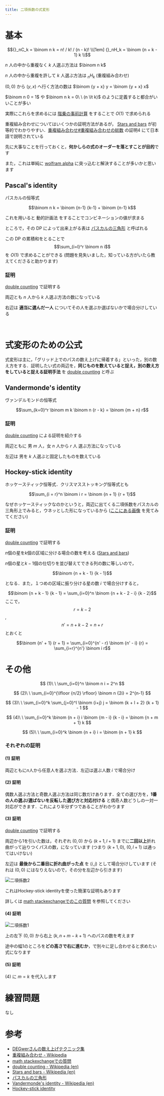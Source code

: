 ```yaml
---
title: 二項係数の式変形
---
```


# 基本

```math
{}_nC_k = \binom n k = n! / k! / (n - k)! \\[1em]
{}_nH_k = \binom {n + k - 1} k \\
```

$n$ 人の中から重複なく $k$ 人選ぶ方法は $\binom n k$

$n$ 人の中から重複を許して $k$ 人選ぶ方法は ${}_nH_k$ (重複組み合わせ)

$(0, 0)$ から $(y, x)$ へ行く方法の数は $\binom {y + x} y = \binom {y + x} x$

$\binom n 0 = 1$ や $\binom n k = 0\ \ (n \lt k)$ のように定義すると都合がいいことが多い

実際にこれらを求めるには [階乗の事前計算](misc/Factorial) をすることで $O(1)$ で求められる

重複組み合わせについてはいくつかの証明方法があるが，
<a target="_blank" href="https://en.wikipedia.org/wiki/Stars_and_bars_(combinatorics)">Stars and bars</a> が初等的でわかりやすい．[重複組み合わせ#重複組み合わせの総数](https://ja.wikipedia.org/wiki/重複組合せ#重複組合せの総数) の証明4 にて日本語で説明されている

先に大事なことを行っておくと，**何かしらの式のオーダーを落とすことが目的**です

また，これは単純に [wolfram alpha](https://ja.wolframalpha.com/) に突っ込むと解決することが多いかと思います

## Pascal's identity

パスカルの恒等式

$$\binom n k = \binom {n-1} {k-1} + \binom {n-1} k$$

これを用いると <Term ruby="dynamic programming">動的計画法</Term> をすることでコンビネーションの値が求まる

ところで，その DP によって出来上がる表は [パスカルの三角形](https://ja.wikipedia.org/wiki/パスカルの三角形) と呼ばれる

この DP の累積和をとることで $$\sum_{i=l}^r \binom n i$$ を $O(1)$ で求めることができる (問題を見失いました，知っている方がいたら教えてくださると助かります)


### 証明

<a target="_blank" href="https://en.wikipedia.org/wiki/Double_counting_(proof_technique)">double counting</a> で証明する

両辺とも $n$ 人から $k$ 人選ぶ方法の数になっている

右辺は **適当に選んだ一人** についてその人を選ぶか選ばないかで場合分けしている

<br/>

# 式変形のための公式

式変形は主に，「グリッド上でのパスの数え上げに帰着する」といった，別の数え方をする．証明したい式の両辺を，**同じものを数えていると捉え，別の数え方をしていると捉える証明手法** を <a target="_blank" href="https://en.wikipedia.org/wiki/Double_counting_(proof_technique)">double counting</a> と呼ぶ

## Vandermonde's identity

ヴァンデルモンドの恒等式

$$\sum_{k=0}^r \binom m k \binom n {r - k} = \binom {m + n} r$$

### 証明

<a target="_blank" href="https://en.wikipedia.org/wiki/Double_counting_(proof_technique)">double counting</a> による証明を紹介する

両辺ともに 男 $m$ 人，女 $n$ 人から $r$ 人 選ぶ方法になっている

左辺は 男を $k$ 人選ぶと固定したものを数えている

## Hockey-stick identity

ホッケースティック恒等式．クリスマスストッキング恒等式とも

$$\sum_{i = r}^n \binom i r = \binom {n + 1} {r + 1}$$

なぜホッケースティックなのかというと，両辺に出てくる二項係数をパスカルの三角形上でみると，ウネッとした形になっているから ([ここにある画像](https://math.stackexchange.com/questions/1490794/proof-of-the-hockey-stick-identity-sum-limits-t-0n-binom-tk-binomn1) を見てみてください)

### 証明

<a target="_blank" href="https://en.wikipedia.org/wiki/Double_counting_(proof_technique)">double counting</a> で証明する

$n$個の星を$k$個の区域に分ける場合の数を考える (<a href="https://en.wikipedia.org/wiki/Stars_and_bars_(combinatorics)">Stars and bars</a>)

$n$個の星と$k-1$個の仕切りを並び替えてできる列の数に等しいので，

$$\binom {n + k - 1} {k - 1}$$

となる．また，１つめの区域に振り分ける星の数 $i$ で場合分けすると，

$$\binom {n + k - 1} {k - 1} = \sum_{i=0}^n \binom {n + k - 2 - i} {k - 2}$$
ここで，$$r = k - 2$$, $$n' = n + k - 2 = n + r$$ とおくと

$$\binom {n' + 1} {r + 1} = \sum_{i=0}^{n' - r} \binom {n' - i} {r} = \sum_{i=r}^{n'} \binom i r$$

# その他

$$
(1)\ \ 
\sum_{i=0}^n \binom n i = 2^n
$$

$$
(2)\ \ 
\sum_{i=0}^{\lfloor {n/2} \rfloor} \binom n {2i} = 2^{n-1}
$$

$$
(3)\ \ 
\sum_{i=0}^k \sum_{j=0}^l \binom {i+j} j = \binom {k + l + 2} {k + 1} - 1
$$

$$
(4)\ \ 
\sum_{i=0}^k \binom {n + i} i \binom {m - i} {k - i} = \binom {n + m + 1} k
$$

$$
(5)\ \ 
\sum_{i=0}^k \binom {n + i} i = \binom {n + 1} k
$$

### それぞれの証明

#### (1) 証明

両辺ともに$n$人から任意人を選ぶ方法．左辺は選ぶ人数 $i$ で場合分け

#### (2) 証明

偶数人選ぶ方法と奇数人選ぶ方法は同じ数だけあります．全ての選び方を，**1番の人の選ぶ/選ばないを反転した選び方と対応付ける** と偶奇人数どうしの一対一対応ができます．これにより半分ずつであることがわかります


#### (3) 証明

<a target="_blank" href="https://en.wikipedia.org/wiki/Double_counting_(proof_technique)">double counting</a> で証明する

両辺から1を引いた数は，それぞれ $(0, 0)$ から $(k + 1, l + 1)$ までに**二回以上**折れ曲がって辿りつくパスの数，になっています (つまり $(k + 1, 0),\ (0, l + 1)$ は通ってはいけない)

左辺は **最後から二番目に折れ曲がった点** を $(i, j)$ として場合分けしています (それは $(0, 0)$ にはなりえないので，その分を左辺から引きます)

![二項係数2](img/comb2.png)

これはHockey-stick identityを使った簡潔な証明もあります

詳しくは [math stackexchangeでのこの質問](https://math.stackexchange.com/questions/3036489/proof-for-this-binomial-coefficients-equation) を参照してください

#### (4) 証明

![二項係数1](img/comb1.png)

上の左下 $(0, 0)$ から右上 $(k, n + m - k + 1)$ へのパスの数を考えます

途中の幅1のところを**どの高さで右に進むか**，で別々に足し合わせると求めたい式になります

#### (5) 証明

(4) に $m=k$ を代入します

# 練習問題

なし

# 参考

* [DEGwerさんの数え上げテクニック集](http://d.hatena.ne.jp/DEGwer/20171220)
* [重複組み合わせ - Wikipedia](https://ja.wikipedia.org/wiki/重複組合せ)
* [math stackexchangeでの質問](https://math.stackexchange.com/questions/3036489/proof-for-this-binomial-coefficients-equation)
* <a target="_blank" href="https://en.wikipedia.org/wiki/Double_counting_(proof_technique)">double counting - Wikipedia (en)</a>
* <a target="_blank" href="https://en.wikipedia.org/wiki/Stars_and_bars_(combinatorics)">Stars and bars - Wikipedia (en)</a>
* [パスカルの三角形](https://ja.wikipedia.org/wiki/パスカルの三角形)
* [Vandermonde's identity - Wikipedia (en)](https://en.wikipedia.org/wiki/Vandermonde%27s_identity)
* [Hockey-stick identity](https://en.wikipedia.org/wiki/Hockey-stick_identity)

